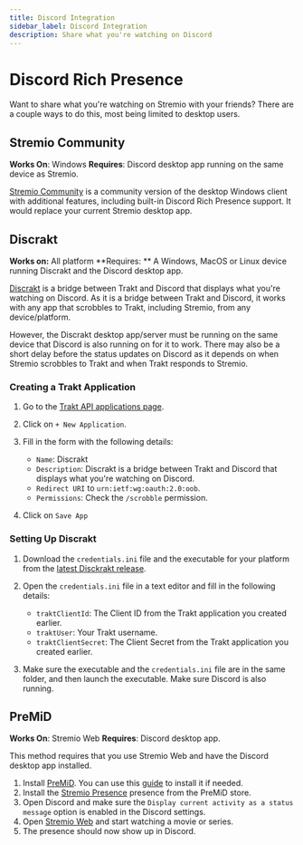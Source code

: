 ```yaml
---
title: Discord Integration
sidebar_label: Discord Integration
description: Share what you're watching on Discord
---
```


# Discord Rich Presence

Want to share what you're watching on Stremio with your friends? There are a couple ways to do this, most being limited to desktop users.

## Stremio Community

**Works On**: Windows
**Requires**: Discord desktop app running on the same device as Stremio.

[Stremio Community](/stremio/extras/stremio-community) is a community version of the desktop Windows client with additional features, including built-in Discord Rich Presence support.
It would replace your current Stremio desktop app.

## Discrakt

**Works on:** All platform
**Requires: ** A Windows, MacOS or Linux device running Discrakt and the Discord desktop app.

[Discrakt](https://github.com/afonsojramos/discrakt) is a bridge between Trakt and Discord that displays what you're watching on Discord.
As it is a bridge between Trakt and Discord, it works with any app that scrobbles to Trakt, including Stremio, from any device/platform.

However, the Discrakt desktop app/server must be running on the same device that Discord is also running on for it to work.
There may also be a short delay before the status updates on Discord as it depends on when Stremio scrobbles to Trakt and when Trakt responds to Stremio.

### Creating a Trakt Application

1. Go to the [Trakt API applications page](https://trakt.tv/oauth/applications).
2. Click on `+ New Application`.
3. Fill in the form with the following details:

   - `Name`: Discrakt
   - `Description`: Discrakt is a bridge between Trakt and Discord that displays what you're watching on Discord.
   - `Redirect URI` to `urn:ietf:wg:oauth:2.0:oob`.
   - `Permissions`: Check the `/scrobble` permission.

4. Click on `Save App`

### Setting Up Discrakt

1. Download the `credentials.ini` file and the executable for your platform from the [latest Disckrakt release](https://github.com/afonsojramos/discrakt/releases/latest).
2. Open the `credentials.ini` file in a text editor and fill in the following details:

   - `traktClientId`: The Client ID from the Trakt application you created earlier.
   - `traktUser`: Your Trakt username.
   - `traktClientSecret`: The Client Secret from the Trakt application you created earlier.

3. Make sure the executable and the `credentials.ini` file are in the same folder, and then launch the executable. Make sure Discord is also running.

## PreMiD

**Works On**: Stremio Web
**Requires**: Discord desktop app.

This method requires that you use Stremio Web and have the Discord desktop app installed.

1. Install [PreMiD](https://premid.app/downloads). You can use this [guide](https://docs.premid.app/en/install) to install it if needed.
2. Install the [Stremio Presence](https://premid.app/store/presences/Stremio) presence from the PreMiD store.
3. Open Discord and make sure the `Display current activity as a status message` option is enabled in the Discord settings.
4. Open [Stremio Web](https://web.stremio.com/) and start watching a movie or series.
5. The presence should now show up in Discord.
